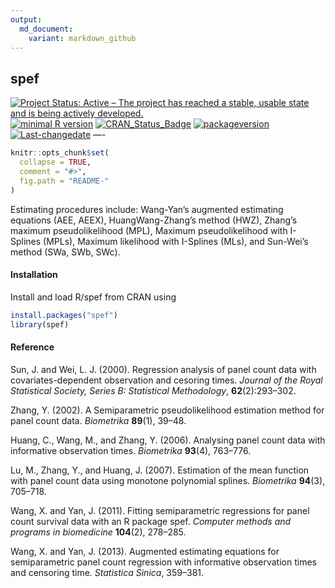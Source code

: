 ```yaml
---
output:
  md_document:
    variant: markdown_github
---
```


## **spef**

[![Project Status: Active – The project has reached a stable, usable state and is being actively developed.](http://www.repostatus.org/badges/latest/active.svg)](http://www.repostatus.org/#active)
[![minimal R version](https://img.shields.io/badge/R%3E%3D-3.4.4-6666ff.svg)](https://cran.r-project.org/)
[![CRAN_Status_Badge](http://www.r-pkg.org/badges/version/spef)](https://cran.r-project.org/package=spef)
[![packageversion](https://img.shields.io/badge/Package%20version-1.0.8-orange.svg?style=flat-square)](commits/master)
[![Last-changedate](https://img.shields.io/badge/last%20change-`r gsub('-', '--', Sys.Date())`-yellowgreen.svg)](/commits/master)
----

```r
knitr::opts_chunk$set(
  collapse = TRUE,
  comment = "#>",
  fig.path = "README-"
)
```

Estimating procedures include: Wang-Yan’s augmented estimating equations (AEE, AEEX),
HuangWang-Zhang’s method (HWZ), Zhang’s maximum pseudolikelihood (MPL),
Maximum pseudolikelihood with I-Splines (MPLs), Maximum likelihood with I-Splines (MLs),
and Sun-Wei’s method (SWa, SWb, SWc).

#### Installation

Install and load R/spef from CRAN using

```r
install.packages("spef")
library(spef)
```

#### Reference

  Sun, J. and Wei, L. J. (2000). Regression analysis of panel count
  data with covariates-dependent observation and cesoring
  times. *Journal of the Royal Statistical Society, Series B:
  Statistical Methodology*, **62**(2):293--302.

  Zhang, Y. (2002). A Semiparametric pseudolikelihood estimation method
  for panel count data. *Biometrika* **89**(1), 39--48.

  Huang, C., Wang, M., and Zhang, Y. (2006). Analysing panel count data
  with informative observation times. *Biometrika* **93**(4),
  763--776.

  Lu, M., Zhang, Y., and Huang, J. (2007). Estimation of the mean
  function with panel count data using monotone polynomial
  splines. *Biometrika* **94**(3), 705--718.

  Wang, X. and Yan, J. (2011). Fitting semiparametric regressions for panel
  count survival data with an R package spef. *Computer methods and
    programs in biomedicine* **104**(2), 278--285.
  
  Wang, X. and Yan, J. (2013). Augmented estimating equations for
  semiparametric panel count regression with informative observation
  times and censoring time. *Statistica Sinica*, 359--381.  
